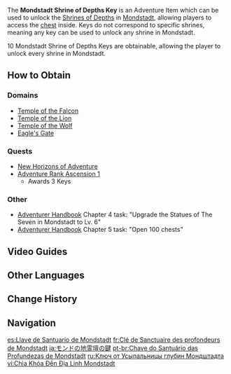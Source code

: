 {{Item Infobox
|id           = 107006
|image        = Item Mondstadt Shrine of Depths Key.png
|type         = Adventure Items
|group        = Shrine of Depths Keys
|invCategory  = Precious Items
|description  = A key that can break the seal on the ancient [[Shrines of Depths]] scattered around [[Mondstadt]]. These Shrines of Depths sealed themselves off when the civilization that built them was lost. Keys lost deep within domains are able to break the seals. Or perhaps that, for a moment, these keys help the seals to forget all that they have lost.
|source1      = [[Adventurer Handbook]]
|source2      = [[Quest]]s
|source3      = [[Domain]]s
}}
The '''Mondstadt Shrine of Depths Key''' is an Adventure Item which can be used to unlock the [[Shrines of Depths]] in [[Mondstadt]], allowing players to access the [[chest]] inside. Keys do not correspond to specific shrines, meaning any key can be used to unlock any shrine in Mondstadt.

10 Mondstadt Shrine of Depths Keys are obtainable, allowing the player to unlock every shrine in Mondstadt.

==How to Obtain==
===Domains===
* [[Temple of the Falcon]]
* [[Temple of the Lion]]
* [[Temple of the Wolf]]
* [[Eagle's Gate]]

===Quests===
* [[New Horizons of Adventure]]
* [[Adventure Rank Ascension 1]]
** Awards 3 Keys

===Other===
* [[Adventurer Handbook]] Chapter 4 task: "Upgrade the Statues of The Seven in Mondstadt to Lv. 6"
* [[Adventurer Handbook]] Chapter 5 task: "Open 100 chests"

==Video Guides==
{{EVT
|video1   = https://youtu.be/3OMAIGmqPZ4
|caption1 = Mondstadt Shrine of Depths Key Guide
}}

==Other Languages==
{{Other Languages
|en      = Mondstadt Shrine of Depths Key
|zhs     = 蒙德地灵龛之钥
|zhs_rm  = Méngdé Dìlíngkān zhī Yào
|zht     = 蒙德地靈龕之鑰
|zht_rm  = Méngdé Dìlíngkān zhī Yào
|zh_tl   = Mondstadt [[Shrine of Depths]] Key
|ja      = モンドの地霊壇の鍵
|ja_rm   = Mondo no Chireidan no Kagi
|ja_tl   = Mondstadt Spirit Podium Key
|ko      = 몬드 지령의 감실 열쇠
|ko_rm   = Mondeu Jiryeongui Gamsil Yeolsoe
|ko_tl   = Mondstadt Earth Spirit's Tabernacle Key
|es      = Llave de Santuario de Mondstadt
|es_tl   = Mondstadt Shrine Key
|fr      = Clé de Sanctuaire des profondeurs de Mondstadt
|fr_tl   = Mondstadt Shrine of Depths Key
|ru      = Ключ от Усыпальницы глубин Мондштадта
|ru_tl   = Mondstadt Shrine of Depths Key
|th      = Mondstadt Shrine of Depths Key
|vi      = Chìa Khóa Đền Địa Linh Mondstadt
|vi_tl   = Mondstadt {{Lexicon|Shrine of Depths|vi}} Key
|de      = Schlüssel zu den Schreinen der Tiefe in Mondstadt
|de_tl   = Key to the Shrines of Depths in Mondstadt
|id      = Mondstadt Shrine of Depths Key
|pt      = Chave do Santuário das Profundezas de Mondstadt
|pt_tl   = Mondstadt Shrine of Depths Key
|tr      = Mondstadt Derinlikler Tapınağı Anahtarı
|tr_tl   = Mondstadt Temple of Depths Key
|it      = Chiave del Santuario delle Profondità di Mondstadt
|it_tl   = Key of the Sanctuary of Depths of Mondstadt
}}

==Change History==
{{Change History|1.0}}

==Navigation==
{{Precious Navbox|Item}}

[[es:Llave de Santuario de Mondstadt]]
[[fr:Clé de Sanctuaire des profondeurs de Mondstadt]]
[[ja:モンドの地霊壇の鍵]]
[[pt-br:Chave do Santuário das Profundezas de Mondstadt]]
[[ru:Ключ от Усыпальницы глубин Мондштадта]]
[[vi:Chìa Khóa Đền Địa Linh Mondstadt]]